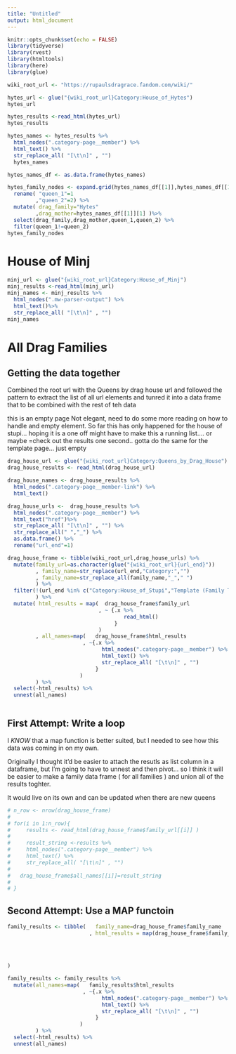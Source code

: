 ```yaml
---
title: "Untitled"
output: html_document
---
```


```r
knitr::opts_chunk$set(echo = FALSE)
library(tidyverse)
library(rvest)
library(htmltools)
library(here)
library(glue)

wiki_root_url <- "https://rupaulsdragrace.fandom.com/wiki/"
```

```r
hytes_url <- glue("{wiki_root_url}Category:House_of_Hytes")
hytes_url
```

```r
hytes_results <-read_html(hytes_url)
hytes_results
```

```r
hytes_names <- hytes_results %>% 
  html_nodes(".category-page__member") %>% 
  html_text() %>% 
  str_replace_all( "[\t\n]" , "")
  hytes_names
```

```r
hytes_names_df <- as.data.frame(hytes_names)
```

```r
hytes_family_nodes <- expand.grid(hytes_names_df[[1]],hytes_names_df[[1]]) %>% 
  rename( "queen_1"=1
         ,"queen_2"=2) %>% 
  mutate( drag_family="Hytes"
         ,drag_mother=hytes_names_df[[1]][1] )%>%
  select(drag_family,drag_mother,queen_1,queen_2) %>% 
  filter(queen_1!=queen_2) 
hytes_family_nodes
```

# House of Minj
```r
minj_url <- glue("{wiki_root_url}Category:House_of_Minj")
minj_results <-read_html(minj_url)
minj_names <- minj_results %>% 
  html_nodes(".mw-parser-output") %>% 
  html_text()%>% 
  str_replace_all( "[\t\n]" , "") 
minj_names
```

# All Drag Families 

## Getting the data together 

Combined the root url with the Queens by drag house url and 
followed the pattern to extract the list of all url elements and 
tunred it into a data frame that to be combined with the rest of teh data 

this is an empty page
Not elegant, need to do some more reading on how to handle and empty element.
So far this has only happened for the house of stupi... hoping it is a one off
might have to make this a running list.... or maybe =check out the results
one second..
gotta do the same for the template page... just empty
```r
drag_house_url <- glue("{wiki_root_url}Category:Queens_by_Drag_House")
drag_house_results <- read_html(drag_house_url)

drag_house_names <- drag_house_results %>% 
  html_nodes(".category-page__member-link") %>% 
  html_text() 

drag_house_urls <-  drag_house_results %>% 
  html_nodes(".category-page__member") %>% 
  html_text("href")%>% 
  str_replace_all( "[\t\n]" , "") %>% 
  str_replace_all(" ","_") %>% 
  as.data.frame() %>% 
  rename("url_end"=1)

drag_house_frame <- tibble(wiki_root_url,drag_house_urls) %>% 
  mutate(family_url=as.character(glue("{wiki_root_url}{url_end}"))
         , family_name=str_replace(url_end,"Category:","")
         , family_name=str_replace_all(family_name,"_"," ")
         ) %>% 
  filter(!(url_end %in% c("Category:House_of_Stupi","Template (Family Tree)"))
         ) %>% 
  mutate( html_results = map(  drag_house_frame$family_url
                             , ~ {.x %>%
                                     read_html()
                                  }
                             )
         , all_names=map(   drag_house_frame$html_results
                        , ~{.x %>% 
                              html_nodes(".category-page__member") %>% 
                              html_text() %>% 
                              str_replace_all( "[\t\n]" , "")
                            }
                       )
         ) %>% 
  select(-html_results) %>% 
  unnest(all_names) 
         


```

## First Attempt: Write a loop

I *KNOW* that a map function is better suited, but I needed to see how 
this data was coming in on my own.

Originally I thought it'd be easier to attach the resutls as list column in a 
dataframe, but I'm going to have to unnest and then pivot... so I think it will be 
easier to make a family data frame ( for all families ) and union all of the results
toghter. 

It would live on its own and can be updated when there are new queens 

```r
# n_row <- nrow(drag_house_frame)
# 
# for(i in 1:n_row){
#     results <- read_html(drag_house_frame$family_url[[i]] )
#     
#     result_string <-results %>% 
#     html_nodes(".category-page__member") %>% 
#     html_text() %>% 
#     str_replace_all( "[\t\n]" , "")
#  
#   drag_house_frame$all_names[[i]]=result_string
#     
# }

```
 
## Second Attempt: Use a MAP functoin 
```r
family_results <- tibble(   family_name=drag_house_frame$family_name
                          , html_results = map(drag_house_frame$family_url
                                                                        , ~ {.x %>%
                                                                                read_html()
                                                                             }
                                                                        )
) 
```

```r
family_results <- family_results %>% 
  mutate(all_names=map(   family_results$html_results
                        , ~{.x %>% 
                              html_nodes(".category-page__member") %>% 
                              html_text() %>% 
                              str_replace_all( "[\t\n]" , "")
                            }
                       )
         ) %>% 
  select(-html_results) %>% 
  unnest(all_names)
```


